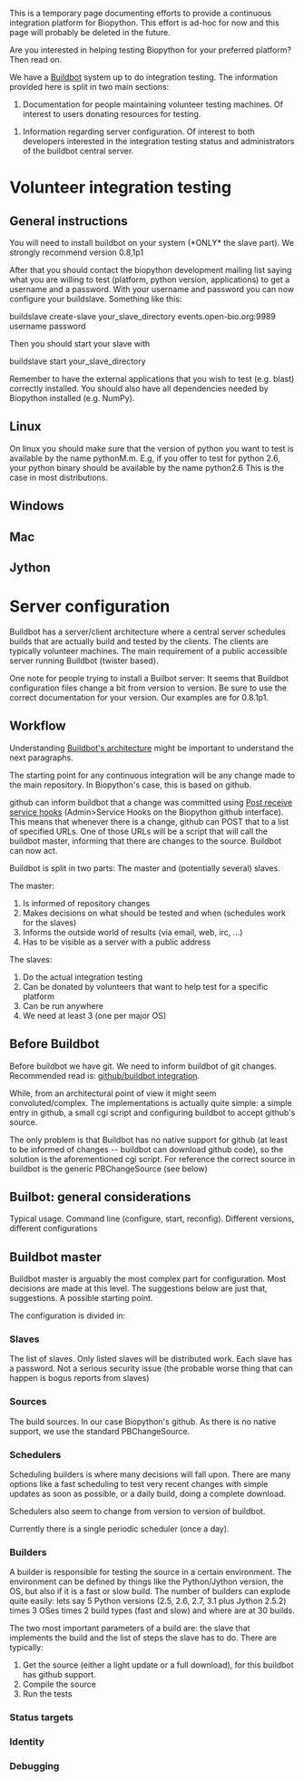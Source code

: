This is a temporary page documenting efforts to provide a continuous integration platform for Biopython. This effort is ad-hoc for now and this page will probably be deleted in the future.

Are you interested in helping testing Biopython for your preferred platform? Then read on.

We have a [http://buildbot.net Buildbot] system up to do integration testing. The information provided here is split in two main sections:

#Documentation for people maintaining volunteer testing machines. Of interest to users donating resources for testing.

#Information regarding server configuration. Of interest to both developers interested in the integration testing status and administrators of the buildbot central server.


=Volunteer integration testing=


==General instructions==

You will need to install buildbot on your system (*ONLY* the slave part). We strongly recommend version 0.8,1p1


After that you should contact the biopython development mailing list saying what you are willing to test (platform, python version, applications) to get a username and a password. With your username and password you can now configure your buildslave. Something like this:

buildslave create-slave your_slave_directory events.open-bio.org:9989 username password

Then you should start your slave with

buildslave start your_slave_directory

Remember to have the external applications that you wish to test (e.g. blast) correctly installed. You should also have all dependencies needed by Biopython installed (e.g. NumPy).

==Linux==

On linux you should make sure that the version of python you want to test is available by the name pythonM.m. E.g, if you offer to test for python 2.6, your python binary should be available by the name python2.6 This is the case in most distributions.

==Windows==
==Mac==
==Jython==

=Server configuration=

Buildbot has a server/client architecture where a central server schedules builds that are actually build and tested by the clients. The clients are typically volunteer machines. The main requirement of a public accessible server running Buildbot (twister based).

One note for people trying to install a Builbot server: It seems that Buildbot configuration files change a bit from version to version. Be sure to use the correct documentation for your version. Our examples are for 0.8.1p1.


==Workflow==

Understanding [http://buildbot.net/buildbot/docs/current/full.html Buildbot's architecture] might be important to understand the next paragraphs.

The starting point for any continuous integration will be any change made to the main repository. In Biopython's case, this is based on github.

github can inform buildbot that a change was committed using [http://help.github.com/post-receive-hooks/ Post receive service hooks] (Admin>Service Hooks on the Biopython github interface). This means that whenever there is a change, github can POST that to a list of specified URLs. One of those URLs will be a script that will call the buildbot master, informing that there are changes to the source. Buildbot can now act.

Buildbot is split in two parts: The master and (potentially several) slaves.

The master:

# Is informed of repository changes
# Makes decisions on what should be tested and when (schedules work for the slaves)
# Informs the outside world of results (via email, web, irc, ...)
# Has to be visible as a server with a public address

The slaves:

# Do the actual integration testing
# Can be donated by volunteers that want to help test for a specific platform
# Can be run anywhere
# We need at least 3 (one per major OS)

==Before Buildbot==

Before buildbot we have git. We need to inform buildbot of git changes. Recommended read is:
[http://www.apparatusproject.org/blog/2009/06/github-and-buildbot-continuous-integration/ github/buildbot integration].

While, from an architectural point of view it might seem convoluted/complex. The implementations is actually quite simple: a simple entry in github, a small cgi script and configuring buildbot to accept github's source.

The only problem is that Buildbot has no native support for github (at least to be informed of changes -- buildbot can download github code), so the solution is the aforementioned cgi script. For reference the correct source in buildbot is the generic PBChangeSource (see below)

==Builbot: general considerations==

Typical usage. Command line (configure, start, reconfig).
Different versions, different configurations

==Buildbot master==

Buildbot master is arguably the most complex part for configuration. Most decisions are made at this level. The suggestions below are just that, suggestions. A possible starting point.

The configuration is divided in:

===Slaves===

The list of slaves. Only listed slaves will be distributed work. Each slave has a password. Not a serious security issue (the probable worse thing that can happen is bogus reports from slaves)

===Sources===

The build sources. In our case Biopython's github. As there is no native support, we use the standard PBChangeSource.

===Schedulers===

Scheduling builders is where many decisions will fall upon. There are many options like a fast scheduling to test very recent changes with simple updates as soon as possible, or a daily build, doing a complete download.

Schedulers also seem to change from version to version of buildbot.

Currently there is a single periodic scheduler (once a day).

===Builders===

A builder is responsible for testing the source in a certain environment. The environment can be defined by things like the Python/Jython version, the OS, but also if it is a fast or slow build. The number of builders can explode quite easily: lets say 5 Python versions (2.5, 2.6, 2.7, 3.1 plus Jython 2.5.2) times 3 OSes times 2 build types (fast and slow) and where are at 30 builds.

The two most important parameters of a build are: the slave that implements the build and the list of steps the slave has to do. There are typically:

#Get the source (either a light update or a full download), for this buildbot has github support.
#Compile the source
#Run the tests

===Status targets===
===Identity===
===Debugging===